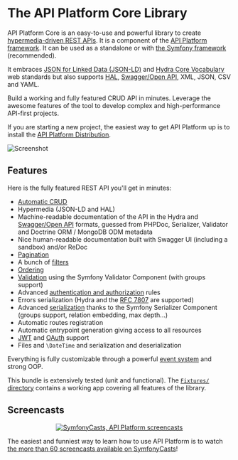 # The API Platform Core Library

API Platform Core is an easy-to-use and powerful library to create [hypermedia-driven REST APIs](https://en.wikipedia.org/wiki/HATEOAS).
It is a component of the [API Platform framework](https://api-platform.com). It can be used as a standalone or with [the Symfony
framework](https://symfony.com) (recommended).

It embraces [JSON for Linked Data (JSON-LD)](http://json-ld.org) and [Hydra Core Vocabulary](http://www.hydra-cg.com) web
standards but also supports [HAL](http://stateless.co/hal_specification.html), [Swagger/Open API](https://www.openapis.org/), XML, JSON, CSV and YAML.

Build a working and fully featured CRUD API in minutes. Leverage the awesome features of the tool to develop complex and
high-performance API-first projects.

If you are starting a new project, the easiest way to get API Platform up is to install
the [API Platform Distribution](../distribution/index.md).

![Screenshot](../distribution/images/swagger-ui-1.png)

## Features

Here is the fully featured REST API you'll get in minutes:

-   [Automatic CRUD](operations.md)
-   Hypermedia (JSON-LD and HAL)
-   Machine-readable documentation of the API in the Hydra and [Swagger/Open API](swagger.md) formats,
    guessed from PHPDoc, Serializer, Validator and Doctrine ORM / MongoDB ODM metadata
-   Nice human-readable documentation built with Swagger UI (including a sandbox) and/or ReDoc
-   [Pagination](pagination.md)
-   A bunch of [filters](filters.md)
-   [Ordering](default-order.md)
-   [Validation](validation.md) using the Symfony Validator Component (with groups support)
-   Advanced [authentication and authorization](security.md) rules
-   Errors serialization (Hydra and the [RFC 7807](https://tools.ietf.org/html/rfc7807) are supported)
-   Advanced [serialization](serialization.md) thanks to the Symfony Serializer Component (groups support, relation embedding, max depth...)
-   Automatic routes registration
-   Automatic entrypoint generation giving access to all resources
-   [JWT](jwt.md) and [OAuth](https://oauth.net/) support
-   Files and `\DateTime` and serialization and deserialization

Everything is fully customizable through a powerful [event system](events.md) and strong OOP.

This bundle is extensively tested (unit and functional). The [`Fixtures/` directory](https://github.com/api-platform/core/tree/main/tests/Fixtures) contains a working app covering all features of the library.

## Screencasts

<p align="center" class="symfonycasts"><a href="https://symfonycasts.com/tracks/rest?cid=apip#api-platform"><img src="../distribution/images/symfonycasts-player.png" alt="SymfonyCasts, API Platform screencasts"/></a></p>

The easiest and funniest way to learn how to use API Platform is to watch [the more than 60 screencasts available on SymfonyCasts](https://symfonycasts.com/tracks/rest?cid=apip#api-platform)!
